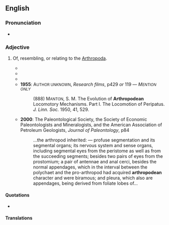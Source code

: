 ==English==

===Pronunciation===
* {{a|RP}} {{IPA|en|/ˌɑːθɹəpɒˈdiːən/}}

===Adjective===
{{en-adj|-}}

# {{lb|en|zoology}} Of, resembling, or relating to the [[Arthropoda]].
#* {{quote-text|en|year=1904|author=Royal Irish Academy|title=Proceedings of the Royal Irish Academy|page=320|passage=…the tendency at present is to regard such stages as of hardly any importance at all. Then comparisons have constantly been made between '''Arthropodean''' and…}}
#* {{quote-text|en|year=1906|author=John Edward Salvin Moore with Charles Edward Walker and the Liverpool Cancer Research Committee|title=First report on the cytological investigation of cancer, 1906|page=77|passage=Passing from the above vertebrate example to the old '''arthropodean''' type ''Periplaneta'' we find, as fig. 5 and the table on p.<!--“p.” may be a scanno--> will show, that here the number of the types of gemini is reduced from six to five.}}
#* {{quote-text|en|year=1909|author=Walter Edward Collinge [[et alii]]|title=The Journal of Economic Biology|page=20|passage=Briefly the author endeavours to prove that vertebrates are derived directly from arthropods, that the '''arthropodean''' alimentary canal is represented by the ventricles of the brain and the central canal of the spinal cord, the pituitary body and embryonic pharynx represent the mouth of the arthropod, and the neurenteric canal the primitive anus.}}
#* '''1955''': A<small>UTHOR UNKNOWN</small>, ''Research films'', p429 ''or'' 119 {{qualifier|sources contradict}} — <i>M<small>ENTION ONLY</small></i>
#*: (888) M<small>ANTON</small>, S. M. The Evolution of '''Arthropodean''' Locomotory Mechanisms. Part I. The Locomotion of Peripatus. ''J. Linn. Soc.'' {{qualifier|Zool.}} 1950, 41, 529.
#* '''2000''': The Paleontological Society, the Society of Economic Paleontologists and Mineralogists, and the American Association of Petroleum Geologists, ''Journal of Paleontology'', p84
#*: …the arthropod inherited: — profuse segmentation and its segmental organs; its nervous system and sense organs, including segmental eyes from the peristome as well as from the succeeding segments; besides two pairs of eyes from the prostomium; a pair of antennae and anal cerci, besides the normal appendages, which in the interval between the polychaet and the pro-arthropod had acquired '''arthropodean''' character and were biramous; and pleura, which also are appendages, being derived from foliate lobes of…

====Quotations====
* {{seeCites|lang=en}}

====Translations====
{{trans-see|arthropodal}}